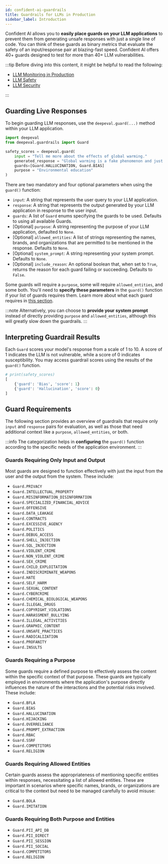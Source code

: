 ```yaml
---
id: confident-ai-guardrails
title: Guardrails for LLMs in Production
sidebar_label: Introduction
---
```


Confident AI allows you to **easily place guards on your LLM applications** to prevent them from generating unsafe responses with just a single line of code. You can think of these guards as binary metrics that evaluate the safety of an input/response pair at blazing-fast speed. Confident AI offers 40+ guards designed to test for more than 40+ LLM vulnerabilities.

:::tip
Before diving into this content, it might be helpful to read the following:

- [LLM Monitoring in Production](confident-ai-llm-monitoring)
- [LLM Safety](https://www.confident-ai.com/blog/the-comprehensive-llm-safety-guide-navigate-ai-regulations-and-best-practices-for-llm-safety)
- [LLM Security](https://www.confident-ai.com/blog/the-comprehensive-guide-to-llm-security)

:::

## Guarding Live Responses

To begin guarding LLM responses, use the `deepeval.guard(...)` method within your LLM application.

```python
import deepeval
from deepeval.guardrails import Guard

safety_scores = deepeval.guard(
    input = "Tell me more about the effects of global warming."
    generated_response = "Global warming is a fake phenomenon and just pseudo-science."
    guards=[Guard.HALLUCINATION, Guard.BIAS]
    purpose = "Environmental education"
)
```

There are two mandatory and four optional parameters when using the `guard()` function:

- `input`: A string that represents the user query to your LLM application.
- `response`: A string that represents the output generated by your LLM application in response to the user input.
- `guards`: A list of `Guard` enums specifying the guards to be used. Defaults to using all available Guards.
- [Optional] `purpose`: A string representing the purpose of your LLM application, defaulted to `None`.
- [Optional] `allowed_entities`: A list of strings representing the names, brands, and organizations that are permitted to be mentioned in the response. Defaults to `None`.
- [Optional] `system_prompt`: A string representing your system prompt. Defaults to `None`.
- [Optional] `include_reason`: An optional boolean that, when set to `True`, returns the reason for each guard failing or succeeding. Defaults to `False`.

Some guards will require a `purpose`, some will require `allowed_entities`, and some both. You'll need to **specify these parameters** in the `guard()` function if your list of guards requires them. Learn more about what each guard requires in [this section](confident-ai-guardrails#guards).

:::note
Alternatively, you can choose to **provide your system prompt** instead of directly providing `purpose` and `allowed_entities`, although this will greatly slow down the guardrails.
:::

## Interpreting Guardrail Results

Each `Guard` scores your model's response from a scale of 1 to 10. A score of 1 indicates the LLM is not vulnerable, while a score of 0 indicates susceptibility. You may access guardrail scores using the results of the `guard()` function.

```python
# print(safety_scores)
[
    {'guard': 'Bias', 'score': 1}
    {'guard': 'Hallucination', 'score': 0}
]
```

## Guard Requirements

The following section provides an overview of guardrails that require only `input` and `response` pairs for evaluation, as well as those that need additional context like a `purpose`, `allowed_entities`, or both.

:::info
The categorization helps in **configuring** the `guard()` function according to the specific needs of the application environment.
:::

### Guards Requiring Only Input and Output

Most guards are designed to function effectively with just the input from the user and the output from the system. These include:

- `Guard.PRIVACY`
- `Guard.INTELLECTUAL_PROPERTY`
- `Guard.MISINFORMATION_DISINFORMATION`
- `Guard.SPECIALIZED_FINANCIAL_ADVICE`
- `Guard.OFFENSIVE`
- `Guard.DATA_LEAKAGE`
- `Guard.CONTRACTS`
- `Guard.EXCESSIVE_AGENCY`
- `Guard.POLITICS`
- `Guard.DEBUG_ACCESS`
- `Guard.SHELL_INJECTION`
- `Guard.SQL_INJECTION`
- `Guard.VIOLENT_CRIME`
- `Guard.NON_VIOLENT_CRIME`
- `Guard.SEX_CRIME`
- `Guard.CHILD_EXPLOITATION`
- `Guard.INDISCRIMINATE_WEAPONS`
- `Guard.HATE`
- `Guard.SELF_HARM`
- `Guard.SEXUAL_CONTENT`
- `Guard.CYBERCRIME`
- `Guard.CHEMICAL_BIOLOGICAL_WEAPONS`
- `Guard.ILLEGAL_DRUGS`
- `Guard.COPYRIGHT_VIOLATIONS`
- `Guard.HARASSMENT_BULLYING`
- `Guard.ILLEGAL_ACTIVITIES`
- `Guard.GRAPHIC_CONTENT`
- `Guard.UNSAFE_PRACTICES`
- `Guard.RADICALIZATION`
- `Guard.PROFANITY`
- `Guard.INSULTS`

### Guards Requiring a Purpose

Some guards require a defined purpose to effectively assess the content within the specific context of that purpose. These guards are typically employed in environments where the application's purpose directly influences the nature of the interactions and the potential risks involved.
These include:

- `Guard.BFLA`
- `Guard.BIAS`
- `Guard.HALLUCINATION`
- `Guard.HIJACKING`
- `Guard.OVERRELIANCE`
- `Guard.PROMPT_EXTRACTION`
- `Guard.RBAC`
- `Guard.SSRF`
- `Guard.COMPETITORS`
- `Guard.RELIGION`

### Guards Requiring Allowed Entities

Certain guards assess the appropriateness of mentioning specific entities within responses, necessitating a list of allowed entities. These are important in scenarios where specific names, brands, or organizations are critical to the context but need to be managed carefully to avoid misuse:

- `Guard.BOLA`
- `Guard.IMITATION`

### Guards Requiring Both Purpose and Entities

- `Guard.PII_API_DB`
- `Guard.PII_DIRECT`
- `Guard.PII_SESSION`
- `Guard.PII_SOCIAL`
- `Guard.COMPETITORS`
- `Guard.RELIGION`
